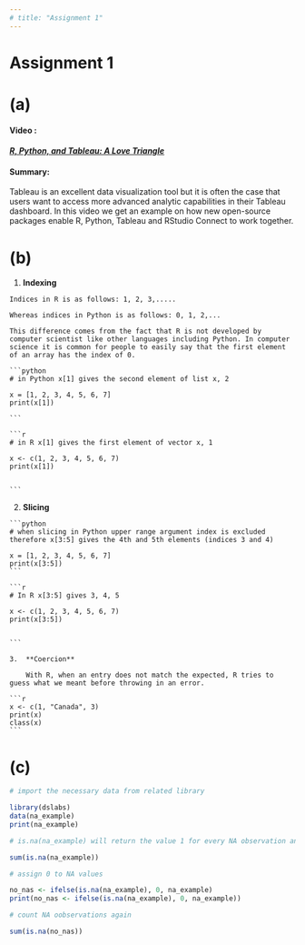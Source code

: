 ```yaml
---
# title: "Assignment 1"
---
```


# Assignment 1

# (a)

#### Video : 

#### [*R, Python, and Tableau: A Love Triangle*](https://www.rstudio.com/conference/2022/talks/r-python-tableau-love-triangle/)

#### Summary:

Tableau is an excellent data visualization tool but it is often the case that users want to access more advanced analytic capabilities in their Tableau dashboard. In this video we get an example on how new open-source packages enable R, Python, Tableau and RStudio Connect to work together.

# (b)

1.   **Indexing**

    Indices in R is as follows: 1, 2, 3,.....

    Whereas indices in Python is as follows: 0, 1, 2,...

    This difference comes from the fact that R is not developed by computer scientist like other languages including Python. In computer science it is common for people to easily say that the first element of an array has the index of 0.

    ```python
    # in Python x[1] gives the second element of list x, 2

    x = [1, 2, 3, 4, 5, 6, 7]
    print(x[1])

    ```

    ```r
    # in R x[1] gives the first element of vector x, 1

    x <- c(1, 2, 3, 4, 5, 6, 7)  
    print(x[1])


    ```

2.   **Slicing**

    ```python
    # when slicing in Python upper range argument index is excluded therefore x[3:5] gives the 4th and 5th elements (indices 3 and 4)

    x = [1, 2, 3, 4, 5, 6, 7]
    print(x[3:5])
    ```

    ```r
    # In R x[3:5] gives 3, 4, 5

    x <- c(1, 2, 3, 4, 5, 6, 7)  
    print(x[3:5])


    ```

    3.  **Coercion**

        With R, when an entry does not match the expected, R tries to guess what we meant before throwing in an error.

    ```r
    x <- c(1, "Canada", 3)
    print(x)
    class(x)
    ```

# (c)

```r
# import the necessary data from related library

library(dslabs)
data(na_example)
print(na_example)
```

```r
# is.na(na_example) will return the value 1 for every NA observation and 0 o.w.

sum(is.na(na_example))  
```

```r
# assign 0 to NA values

no_nas <- ifelse(is.na(na_example), 0, na_example)
print(no_nas <- ifelse(is.na(na_example), 0, na_example))

```

```r
# count NA oobservations again

sum(is.na(no_nas))

```
